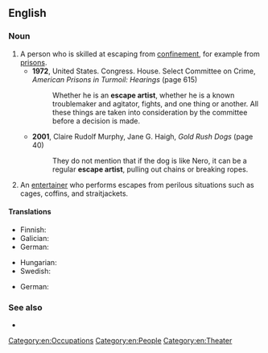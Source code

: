 ==English==

===Noun===
{{wikipedia}}
{{en-noun}}

# A person who is skilled at escaping from [[confinement]], for example from [[prison]]s.
#* '''1972''', United States. Congress. House. Select Committee on Crime, ''American Prisons in Turmoil: Hearings'' (page 615)
#*: Whether he is an '''escape artist''', whether he is a known troublemaker and agitator, fights, and one thing or another. All these things are taken into consideration by the committee before a decision is made.
#* '''2001''', Claire Rudolf Murphy, ‎Jane G. Haigh, ''Gold Rush Dogs'' (page 40)
#*: They do not mention that if the dog is like Nero, it can be a regular '''escape artist''', pulling out chains or breaking ropes.
# An [[entertainer]] who performs escapes from perilous situations such as cages, coffins, and straitjackets.
#: {{hyponyms|en|handcuff artist}}

====Translations====
{{trans-top|person skilled in escaping from confinement}}
* Finnish: {{t|fi|kahlekuningas}}
* Galician: {{t|gl|escapista|m|f}}
* German: {{t|de|Ausbrecherkönig|m}}
{{trans-mid}}
* Hungarian: {{t|hu|szabadulóművész}}
* Swedish: {{t|sv|utbrytarkung|c}}
{{trans-bottom}}
{{trans-top|entertainer}}
* German: {{t|de|Entfesselungskünstler|m}}
{{trans-bottom}}

===See also===
* {{l|en|quick-change artist}}

[[Category:en:Occupations]]
[[Category:en:People]]
[[Category:en:Theater]]